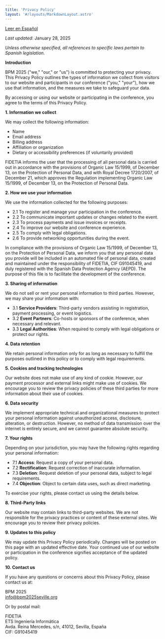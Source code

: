 ```yaml
---
title: 'Privacy Policy'
layout: '#/layouts/MarkdownLayout.astro'
---
```


[Leer en Español](./es/)

_Last updated_: January 28, 2025

_Unless otherwise specified, all references to specific laws pertain to Spanish legislation._

**Introduction**

BPM 2025 ("we," "our," or "us") is committed to protecting your privacy. This Privacy Policy outlines the types of information we collect from visitors to our website and participants in our conference ("you," "your"), how we use that information, and the measures we take to safeguard your data.

By accessing or using our website or participating in the conference, you agree to the terms of this Privacy Policy.

**1. Information we collect**

We may collect the following information:

- Name
- Email address
- Billing address
- Affiliation or organization
- Dietary or accessibility preferences (if voluntarily provided)

FIDETIA informs the user that the processing of all personal data is carried out in accordance with the provisions of Organic Law 15/1999, of December 13, on the Protection of Personal Data, and with Royal Decree 1720/2007, of December 21, which approves the Regulation implementing Organic Law 15/1999, of December 13, on the Protection of Personal Data.

**2. How we use your information**

We use the information collected for the following purposes:

- 2.1 To register and manage your participation in the conference.
- 2.2 To communicate important updates or changes related to the event.
- 2.3 To process payments and issue invoices or receipts.
- 2.4 To improve our website and conference experience.
- 2.5 To comply with legal obligations.
- 2.6 To provide networking opportunities during the event.

In compliance with the provisions of Organic Law 15/1999, of December 13, on the Protection of Personal Data, we inform you that any personal data you provide will be included in an automated file of personal data, created and maintained under the responsibility of FIDETIA, CIF G91045419, and duly registered with the Spanish Data Protection Agency (AEPD). The purpose of this file is to facilitate the development of the conference.

**3. Sharing of information**

We do not sell or rent your personal information to third parties. However, we may share your information with:

- 3.1 **Service Providers**: Third-party vendors assisting in registration, payment processing, or event logistics.
- 3.2 **Event Partners**: Co-hosts or sponsors of the conference, when necessary and relevant.
- 3.3 **Legal Authorities**: When required to comply with legal obligations or protect our rights.

**4. Data retention**

We retain personal information only for as long as necessary to fulfill the purposes outlined in this policy or to comply with legal requirements.

**5. Cookies and tracking technologies**

Our website does not make use of any kind of cookie. However, our payment processor and external links might make use of cookies. We encourage you to review the privacy policies of these third parties for more information about their use of cookies.

**6. Data security**

We implement appropriate technical and organizational measures to protect your personal information against unauthorized access, disclosure, alteration, or destruction. However, no method of data transmission over the internet is entirely secure, and we cannot guarantee absolute security.

**7. Your rights**

Depending on your jurisdiction, you may have the following rights regarding your personal information:

- 7.1 **Access**: Request a copy of your personal data.
- 7.2 **Rectification**: Request correction of inaccurate information.
- 7.3 **Deletion**: Request deletion of your personal data, subject to legal requirements.
- 7.4 **Objection**: Object to certain data uses, such as direct marketing.

To exercise your rights, please contact us using the details below.

**8. Third-Party links**

Our website may contain links to third-party websites. We are not responsible for the privacy practices or content of these external sites. We encourage you to review their privacy policies.

**9. Updates to this policy**

We may update this Privacy Policy periodically. Changes will be posted on this page with an updated effective date. Your continued use of our website or participation in the conference signifies acceptance of the updated policy.

**10. Contact us**

If you have any questions or concerns about this Privacy Policy, please contact us at:

BPM 2025  
info@bpm2025seville.org

Or by postal mail:

FIDETIA  
ETS Ingeniería Informática  
Avda. Reina Mercedes, s/n, 41012, Sevilla, España  
CIF: G91045419

